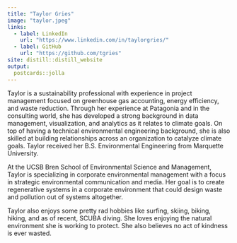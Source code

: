 ```yaml
---
title: "Taylor Gries"
image: "taylor.jpeg"
links:
  - label: LinkedIn
    url: "https://www.linkedin.com/in/taylorgries/"
  - label: GitHub
    url: "https://github.com/tgries"
site: distill::distill_website
output:
  postcards::jolla
---
```

 
Taylor is a sustainability professional with experience in project management focused on greenhouse gas accounting, energy efficiency, and waste reduction. Through her experience at Patagonia and in the consulting world, she has developed a strong background in data management, visualization, and analytics as it relates to climate goals. On top of having a technical environmental engineering background, she is also skilled at building relationships across an organization to catalyze climate goals. Taylor received her B.S. Environmental Engineering from Marquette University. 

At the UCSB Bren School of Environmental Science and Management, Taylor is specializing in corporate environmental management with a focus in strategic environmental communication and media. Her goal is to create regenerative systems in a corporate environment that could design waste and pollution out of systems altogether.

Taylor also enjoys some pretty rad hobbies like surfing, skiing, biking, hiking, and as of recent, SCUBA diving. She loves enjoying the natural environment she is working to protect. She also believes no act of kindness is ever wasted.


